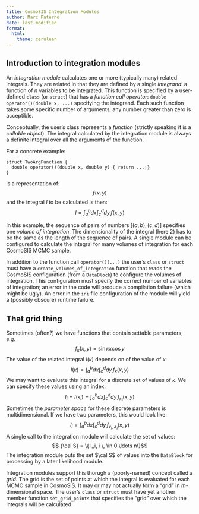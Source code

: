 ```yaml
---
title: CosmoSIS Integration Modules
author: Marc Paterno
date: last-modified
format:
  html:
    theme: cerulean
---
```


## Introduction to integration modules

An *integration module* calculates one or more (typically many) related integrals.
They are related in that they are defined by a single *integrand*: a function of $n$ variables to be integrated.
This function is specified by a user-defined `class` (or `struct`) that has a *function call operator*: `double operator()(double x, ...)` specifying the integrand.
Each such function takes some specific number of arguments; any number greater than zero is acceptible.

Conceptually, the user's class represents a *function* (strictly speaking it is a *callable object*).
The integral calculated by the integration module is always a definite integral over all the arguments of the function.

For a concrete example:
```
struct TwoArgFunction {
  double operator()(double x, double y) { return ...;}
}
```
is a representation of:
$$ f(x,y)$$
and the integral $I$ to be calculated is then:
$$I = \int_a^b dx \int_c^d dy \, f(x, y)$$

In this example, the sequence of pairs of numbers $[(a,b), (c,d)]$ specifies one *volume of integration*.
The dimensionality of the integral (here 2) has to be the same as the length of the sequence of pairs.
A single module can be configured to calculate the integral for many volumes of integration for each CosmoSIS MCMC sample.

In addition to the function call `operator()(...)` the user's `class` or `struct` must have a `create_volumes_of_integration` function that reads the CosmoSIS configuration (from a `DataBlock`) to configure the volumes of integration.
This configuration must specify the correct number of variables of integration; an error in the code will produce a compilation failure (which might be ugly).
An error in the `ini` file configuration of the module will yield a (possibly obscure) runtime failure.

## That grid thing

Sometimes (often?) we have functions that contain settable parameters, *e.g.*
$$ f_{\kappa}(x, y) = \sin{\kappa x} \cos{y}$$
The value of the related integral $I(\kappa)$ depends on of the value of $\kappa$:
$$ I(\kappa) =  \int_a^b dx \int_c^d dy \, f_\kappa(x, y)$$
We may want to evaluate this integral for a discrete set of values of $\kappa$.
We can specify these values using an index:
$$I_i = I(\kappa_i) = \int_a^b dx \int_c^d dy \, f_{{\kappa}_i}(x, y)$$
Sometimes the *parameter space* for these discrete parameters is multidimensional.
If we have two parameters, this would look like:
$$I_i = \int_a^b dx \int_c^d dy \, f_{{\kappa}_i, {\lambda}_i}(x, y)$$
A single call to the integration module will calculate the set of values:
$$  {\cal S}  = \{ I_i, i \, \in 0 \ldots n\}$$
The integration module puts the set $\cal S$ of values into the `DataBlock` for processing by a later likelihood module.

Integration modules support this thorugh a (poorly-named) concept called a *grid*.
The grid is the set of points at which the integral is evaluated for each MCMC sample in CosmoSIS.
It may or may not actually form a "grid" in $m$-dimensional space.
The user's `class` or `struct` must have yet another member function `set_grid_points` that specifies the "grid" over which the integrals will be calculated.
